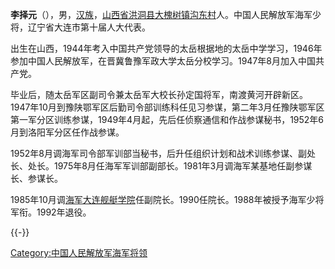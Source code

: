 {{blpsource|time=2010-08-24T23:33:41+00:00}}
{{模板:中国人民解放军将领
| name = 李择元
| image name = 
| width = 300px
| job = 中国人民解放军海军大连舰艇学院原院长
| job-1= 
| job2 = 
| period = 
| period-1 =
| birthname =
| other_names =
| foreign_names =
| english_names =
| Sex =男
| date of birth = 1930年7月
| place of birth = {{ROC}}[[山西|山西]][[洪洞县|洪洞县]]
| date of death = 
| place of death = 
| nationality ={{PRC}}
| residence =
| languages =[[汉语|汉语]]
| height =
| weight =
| party = {{CPC}}
| rank = [[中国人民解放军|中国人民解放军]][[海军少将|海军少将]]
| spouse = 
| relatives = 
| educate = 
*[[太岳中学|太岳中学]]
*[[晋冀鲁豫军政大学|晋冀鲁豫军政大学]]太岳分校
*[[中国人民解放军海军学院|中国人民解放军海军学院]]
| past = 
| work =
| award =
*[[中华人民共和国解放奖章|中华人民共和国解放奖章]]
*[[中国人民解放军独立功勋荣誉章|中国人民解放军独立功勋荣誉章]]
| rankrecord= 
*1988年被授予[[海军少将|海军少将]]军衔
}}
'''李择元'''（{{bd|1930年|7月}}），男，[[汉族|汉族]]，[[山西省|山西省]][[洪洞县|洪洞县]][[大槐树镇|大槐树镇]][[沟东村|沟东村]]人。中国人民解放军海军少将，辽宁省大连市第十届人大代表。

出生在山西，1944年考入中国共产党领导的太岳根据地的太岳中学学习，1946年参加中国人民解放军，在晋冀鲁豫军政大学太岳分校学习。1947年8月加入中国共产党。

毕业后，随太岳军区副司令兼太岳军大校长孙定国将军，南渡黄河开辟新区。1947年10月到豫陕鄂军区后勤司令部训练科任见习参谋，第二年3月任豫陕鄂军区第一军分区训练参谋，1949年4月起，先后任侦察通信和作战参谋秘书，1952年6月到洛阳军分区任作战参谋。

1952年8月调海军司令部军训部当秘书，后升任组织计划和战术训练参谋、副处长、处长。1975年8月任海军军训部副部长。1981年3月调海军某基地任副参谋长、参谋长。

1985年10月调[[海军大连舰艇学院|海军大连舰艇学院]]任副院长。1990任院长。1988年被授予海军少将军衔。1992年退役。

{{-}}
{{China-mil-bio-stub}}
[[Category:中国人民解放军海军将领|Category:中国人民解放军海军将领]]